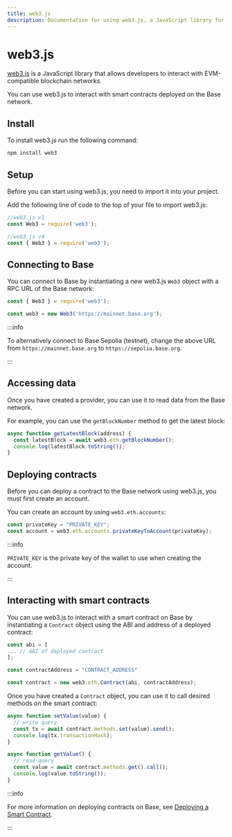 ```yaml
---
title: web3.js
description: Documentation for using web3.js, a JavaScript library for interacting with EVM-compatible blockchains. This page covers installation, setup, connecting to the Base network and interacting with smart contracts.
---
```


# web3.js

[web3.js](https://web3js.org/) is a JavaScript library that allows developers to interact with EVM-compatible blockchain networks.

You can use web3.js to interact with smart contracts deployed on the Base network.

## Install

To install web3.js run the following command:

```bash
npm install web3
```

## Setup

Before you can start using web3.js, you need to import it into your project.

Add the following line of code to the top of your file to import web3.js:

```javascript
//web3.js v1
const Web3 = require('web3');

//web3.js v4
const { Web3 } = require('web3');
```

## Connecting to Base

You can connect to Base by instantiating a new web3.js `Web3` object with a RPC URL of the Base network:

```javascript
const { Web3 } = require('web3');

const web3 = new Web3('https://mainnet.base.org');
```

:::info

To alternatively connect to Base Sepolia (testnet), change the above URL from `https://mainnet.base.org` to `https://sepolia.base.org`.

:::

## Accessing data

Once you have created a provider, you can use it to read data from the Base network.

For example, you can use the `getBlockNumber` method to get the latest block:

```javascript
async function getLatestBlock(address) {
  const latestBlock = await web3.eth.getBlockNumber();
  console.log(latestBlock.toString());
}
```

## Deploying contracts

Before you can deploy a contract to the Base network using web3.js, you must first create an account.

You can create an account by using `web3.eth.accounts`:

```javascript
const privateKey = "PRIVATE_KEY";
const account = web3.eth.accounts.privateKeyToAccount(privateKey);
```

:::info

`PRIVATE_KEY` is the private key of the wallet to use when creating the account.

:::

## Interacting with smart contracts

You can use web3.js to interact with a smart contract on Base by instantiating a `Contract` object using the ABI and address of a deployed contract:

```javascript
const abi = [
... // ABI of deployed contract
];

const contractAddress = "CONTRACT_ADDRESS"

const contract = new web3.eth.Contract(abi, contractAddress);
```

Once you have created a `Contract` object, you can use it to call desired methods on the smart contract:

```javascript
async function setValue(value) {
  // write query
  const tx = await contract.methods.set(value).send();
  console.log(tx.transactionHash);
}

async function getValue() {
  // read query
  const value = await contract.methods.get().call();
  console.log(value.toString());
}
```

:::info

For more information on deploying contracts on Base, see [Deploying a Smart Contract](../smart-contract-development/hardhat/deploy-with-hardhat.md).

:::

